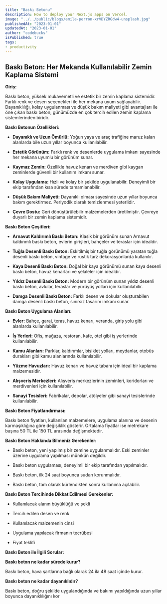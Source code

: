 ```yaml
---
title: "Baskı Betonu"
description: How to deploy your Next.js apps on Vercel.
image: "../../public/blogs/emile-perron-xrVDYZRGdw4-unsplash.jpg"
publishedAt: "2023-01-01"
updatedAt: "2023-01-01"
author: "codebucks"
isPublished: true
tags: 
- productivity
---
```


Baskı Beton: Her Mekanda Kullanılabilir Zemin Kaplama Sistemi
-------------------------------------------------------------

**Giriş:**

Baskı beton, yüksek mukavemetli ve estetik bir zemin kaplama sistemidir. Farklı renk ve desen seçenekleri ile her mekana uyum sağlayabilir. Dayanıklılığı, kolay uygulanması ve düşük bakım maliyeti gibi avantajları ile öne çıkan baskı beton, günümüzde en çok tercih edilen zemin kaplama sistemlerinden biridir.

**Baskı Betonun Özellikleri:**

*   **Dayanıklı ve Uzun Ömürlü:** Yoğun yaya ve araç trafiğine maruz kalan alanlarda bile uzun yıllar boyunca kullanılabilir.
    
*   **Estetik Görünüm:** Farklı renk ve desenlerde uygulama imkanı sayesinde her mekana uyumlu bir görünüm sunar.
    
*   **Kaymaz Zemin:** Özellikle havuz kenarı ve merdiven gibi kaygan zeminlerde güvenli bir kullanım imkanı sunar.
    
*   **Kolay Uygulama:** Hızlı ve kolay bir şekilde uygulanabilir. Deneyimli bir ekip tarafından kısa sürede tamamlanabilir.
    
*   **Düşük Bakım Maliyeti:** Dayanıklı olması sayesinde uzun yıllar boyunca bakım gerektirmez. Periyodik olarak temizlenmesi yeterlidir.
    
*   **Çevre Dostu:** Geri dönüştürülebilir malzemelerden üretilmiştir. Çevreye duyarlı bir zemin kaplama sistemidir.
    

**Baskı Beton Çeşitleri:**

*   **Arnavut Kaldırımlı Baskı Beton:** Klasik bir görünüm sunan Arnavut kaldırımlı baskı beton, evlerin girişleri, bahçeler ve teraslar için idealdir.
    
*   **Tuğla Desenli Baskı Beton:** Eskitilmiş bir tuğla görünümü yaratan tuğla desenli baskı beton, vintage ve rustik tarz dekorasyonlarda kullanılır.
    
*   **Kaya Desenli Baskı Beton:** Doğal bir kaya görünümü sunan kaya desenli baskı beton, havuz kenarları ve şelaleler için idealdir.
    
*   **Yıldız Desenli Baskı Beton:** Modern bir görünüm sunan yıldız desenli baskı beton, avlular, teraslar ve yürüyüş yolları için kullanılabilir.
    
*   **Damga Desenli Baskı Beton:** Farklı desen ve dokular oluşturabilen damga desenli baskı beton, sınırsız tasarım imkanı sunar.
    

**Baskı Beton Uygulama Alanları:**

*   **Evler:** Bahçe, garaj, teras, havuz kenarı, veranda, giriş yolu gibi alanlarda kullanılabilir.
    
*   **İş Yerleri:** Ofis, mağaza, restoran, kafe, otel gibi iş yerlerinde kullanılabilir.
    
*   **Kamu Alanları:** Parklar, kaldırımlar, bisiklet yolları, meydanlar, otobüs durakları gibi kamu alanlarında kullanılabilir.
    
*   **Yüzme Havuzları:** Havuz kenarı ve havuz tabanı için ideal bir kaplama malzemesidir.
    
*   **Alışveriş Merkezleri:** Alışveriş merkezlerinin zeminleri, koridorları ve merdivenleri için kullanılabilir.
    
*   **Sanayi Tesisleri:** Fabrikalar, depolar, atölyeler gibi sanayi tesislerinde kullanılabilir.
    

**Baskı Beton Fiyatlandırması:**

Baskı beton fiyatları, kullanılan malzemelere, uygulama alanına ve desenin karmaşıklığına göre değişiklik gösterir. Ortalama fiyatlar ise metrekare başına 50 TL ile 150 TL arasında değişmektedir.

**Baskı Beton Hakkında Bilmeniz Gerekenler:**

*   Baskı beton, yeni yapılmış bir zemine uygulanmalıdır. Eski zeminler üzerine uygulama yapılması mümkün değildir.
    
*   Baskı beton uygulaması, deneyimli bir ekip tarafından yapılmalıdır.
    
*   Baskı beton, ilk 24 saat boyunca sudan korunmalıdır.
    
*   Baskı beton, tam olarak kürlendikten sonra kullanıma açılabilir.
    

**Baskı Beton Tercihinde Dikkat Edilmesi Gerekenler:**

*   Kullanılacak alanın büyüklüğü ve şekli
    
*   Tercih edilen desen ve renk
    
*   Kullanılacak malzemenin cinsi
    
*   Uygulama yapılacak firmanın tecrübesi
    
*   Fiyat teklifi
    

**Baskı Beton ile İlgili Sorular:**

**Baskı beton ne kadar sürede kurur?**

Baskı beton, hava şartlarına bağlı olarak 24 ila 48 saat içinde kurur.

**Baskı beton ne kadar dayanıklıdır?**

Baskı beton, doğru şekilde uygulandığında ve bakımı yapıldığında uzun yıllar boyunca dayanıklılığını kor
